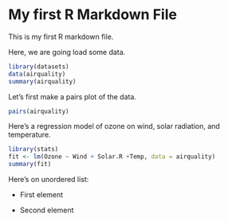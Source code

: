 My first R Markdown File
========================

This is my first R markdown file.

Here, we are going load some data.

```r
library(datasets)
data(airquality)
summary(airquality)
```

Let's first make a pairs plot of the data.

```r
pairs(airquality)
```

Here's a regression model of ozone on wind, solar radiation, and temperature.

```r
library(stats)
fit <- lm(Ozone ~ Wind + Solar.R +Temp, data = airquality)
summary(fit)
```

Here's on unordered list:

* First element

* Second element